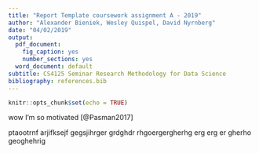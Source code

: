 ```yaml
---
title: "Report Template coursework assignment A - 2019"
author: "Alexander Bieniek, Wesley Quispel, David Nyrnberg"
date: "04/02/2019"
output:
  pdf_document:
    fig_caption: yes
    number_sections: yes
  word_document: default
subtitle: CS4125 Seminar Research Methodology for Data Science
bibliography: references.bib
---
```


```r
knitr::opts_chunk$set(echo = TRUE)
```

wow I'm so motivated [@Pasman2017]

ptaootrnf
arjifksejf
gegsjihrger
grdghdr
rhgoergergherhg
erg
erg
er
gherho
geoghehrig
